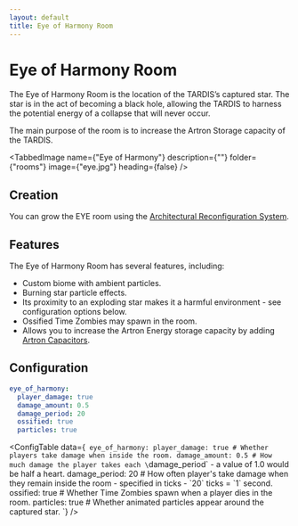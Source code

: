 ```yaml
---
layout: default
title: Eye of Harmony Room
---
```



# Eye of Harmony Room

The Eye of Harmony Room is the location of the TARDISʼs captured star. The star is in the act of becoming a black hole, allowing the TARDIS to harness the potential energy of a collapse that will never occur.

The main purpose of the room is to increase the Artron Storage capacity of the TARDIS.

<TabbedImage name={"Eye of Harmony"} description={""} folder={"rooms"} image={"eye.jpg"} heading={false} />

## Creation

You can grow the EYE room using the [Architectural Reconfiguration System](/ars).

## Features

The Eye of Harmony Room has several features, including:

- Custom biome with ambient particles.
- Burning star particle effects.
- Its proximity to an exploding star makes it a harmful environment - see configuration options below.
- Ossified Time Zombies may spawn in the room.
- Allows you to increase the Artron Energy storage capacity by adding [Artron Capacitors](/artron-capacitor).

## Configuration

```yaml title="/plugins/TARDIS/config.yml"
eye_of_harmony:
  player_damage: true
  damage_amount: 0.5
  damage_period: 20
  ossified: true
  particles: true
```

<ConfigTable data={`
eye_of_harmony:
  player_damage: true # Whether players take damage when inside the room.
  damage_amount: 0.5 # How much damage the player takes each \`damage_period\` - a value of 1.0 would be half a heart.
  damage_period: 20 # How often player's take damage when they remain inside the room - specified in ticks - \`20\` ticks = \`1\` second.
  ossified: true # Whether Time Zombies spawn when a player dies in the room.
  particles: true # Whether animated particles appear around the captured star.
`} />
